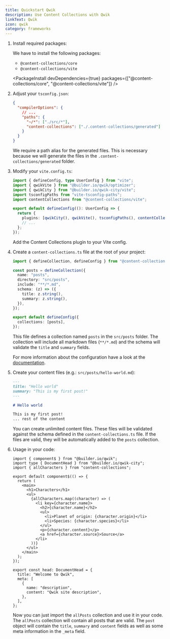 ```yaml
---
title: Quickstart Qwik
description: Use Content Collections with Qwik
linkText: Qwik
icon: qwik
category: frameworks
---
```


1. Install required packages:

   We have to install the following packages:

   - `@content-collections/core`
   - `@content-collections/vite`

   <PackageInstall devDependencies={true} packages={["@content-collections/core", "@content-collections/vite"]} />

1. Adjust your `tsconfig.json`:

   ```json
   {
     "compilerOptions": {
       // ...
       "paths": {
         "~/*": ["./src/*"],
         "content-collections": ["./.content-collections/generated"]
       }
     }
   }
   ```

   We require a path alias for the generated files.
   This is necessary because we will generate the files in the `.content-collections/generated` folder.

1. Modify your `vite.config.ts`:

   ```ts
   import { defineConfig, type UserConfig } from "vite";
   import { qwikVite } from "@builder.io/qwik/optimizer";
   import { qwikCity } from "@builder.io/qwik-city/vite";
   import tsconfigPaths from "vite-tsconfig-paths";
   import contentCollections from "@content-collections/vite";

   export default defineConfig((): UserConfig => {
     return {
       plugins: [qwikCity(), qwikVite(), tsconfigPaths(), contentCollections()],
       // ...
     };
   });
   ```

   Add the Content Collections plugin to your Vite config.

1. Create a `content-collections.ts` file at the root of your project:

   ```ts
   import { defineCollection, defineConfig } from "@content-collections/core";

   const posts = defineCollection({
     name: "posts",
     directory: "src/posts",
     include: "**/*.md",
     schema: (z) => ({
       title: z.string(),
       summary: z.string(),
     }),
   });

   export default defineConfig({
     collections: [posts],
   });
   ```

   This file defines a collection named `posts` in the `src/posts` folder.
   The collection will include all markdown files (`**/*.md`) and the schema will validate the `title` and `summary` fields.

   For more information about the configuration have a look at the [documentation](/docs/main/configuration).

1. Create your content files (e.g.: `src/posts/hello-world.md`):

   ```md
   ---
   title: "Hello world"
   summary: "This is my first post!"
   ---

   # Hello world

   This is my first post!
   ... rest of the content
   ```

   You can create unlimited content files.
   These files will be validated against the schema defined in the `content-collections.ts` file.
   If the files are valid, they will be automatically added to the `posts` collection.

1. Usage in your code:

   ```tsx
   import { component$ } from "@builder.io/qwik";
   import type { DocumentHead } from "@builder.io/qwik-city";
   import { allCharacters } from "content-collections";

   export default component$(() => {
     return (
       <main>
         <h1>Characters</h1>
         <ul>
           {allCharacters.map((character) => (
             <li key={character.name}>
               <h2>{character.name}</h2>
               <ul>
                 <li>Planet of origin: {character.origin}</li>
                 <li>Species: {character.species}</li>
               </ul>
               <p>{character.content}</p>
               <a href={character.source}>Source</a>
             </li>
           ))}
         </ul>
       </main>
     );
   });

   export const head: DocumentHead = {
     title: "Welcome to Qwik",
     meta: [
       {
         name: "description",
         content: "Qwik site description",
       },
     ],
   };
   ```

   Now you can just import the `allPosts` collection and use it in your code.
   The `allPosts` collection will contain all posts that are valid.
   The `post` object will contain the `title`, `summary` and `content` fields as well as some meta information in the `_meta` field.
